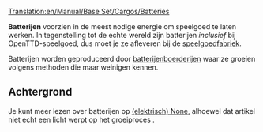 [[Translation:en/Manual/Base Set/Cargos/Batteries]]

{{nl/Vracht|name=Batterijen
|image=Batteries.png
|geproduceerd=[[nl/Manual/Base Set/Industries/Batterijenboerderij|Batterijenboerderij]]
|geaccepteerd=[[nl/Manual/Base Set/Industries/Speelgoedfabriek|Speelgoedfabriek]]
}}

'''Batterijen''' voorzien in de meest nodige energie om speelgoed te laten werken. In tegenstelling tot de echte wereld zijn batterijen ''inclusief'' bij OpenTTD-speelgoed, dus moet je ze afleveren bij de [[nl/Manual/Base Set/Industries/Speelgoedfabriek|speelgoedfabriek]].

Batterijen worden geproduceerd door [[nl/Manual/Base Set/Industries/Batterijenboerderij|batterijenboerderijen]] waar ze groeien volgens methoden die maar weinigen kennen.

==Achtergrond==
Je kunt meer lezen over batterijen op [https://www.wikipedia.org/wiki/nl:Batterij (elektrisch) None], alhoewel dat artikel niet echt een licht werpt op het groeiproces {{en/Emoticon|:D}}.